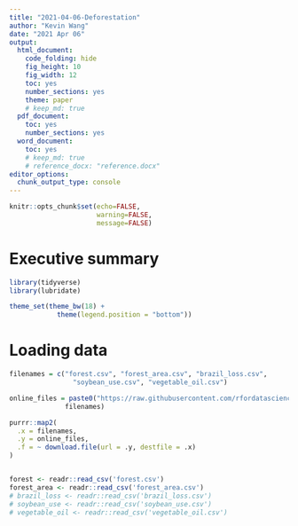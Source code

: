 ```yaml
---
title: "2021-04-06-Deforestation"
author: "Kevin Wang"
date: "2021 Apr 06"
output:
  html_document:
    code_folding: hide
    fig_height: 10
    fig_width: 12
    toc: yes
    number_sections: yes
    theme: paper
    # keep_md: true
  pdf_document:
    toc: yes
    number_sections: yes
  word_document: 
    toc: yes
    # keep_md: true
    # reference_docx: "reference.docx"
editor_options: 
  chunk_output_type: console
---
```


```r
knitr::opts_chunk$set(echo=FALSE, 
                      warning=FALSE, 
                      message=FALSE)
```

# Executive summary

```r
library(tidyverse)
library(lubridate)

theme_set(theme_bw(18) +
            theme(legend.position = "bottom"))
```


# Loading data
```r
filenames = c("forest.csv", "forest_area.csv", "brazil_loss.csv",
                "soybean_use.csv", "vegetable_oil.csv")

online_files = paste0("https://raw.githubusercontent.com/rfordatascience/tidytuesday/master/data/2021/2021-04-06/",
              filenames)

purrr::map2(
  .x = filenames,
  .y = online_files,
  .f = ~ download.file(url = .y, destfile = .x)
)


forest <- readr::read_csv('forest.csv')
forest_area <- readr::read_csv('forest_area.csv')
# brazil_loss <- readr::read_csv('brazil_loss.csv')
# soybean_use <- readr::read_csv('soybean_use.csv')
# vegetable_oil <- readr::read_csv('vegetable_oil.csv')
```

